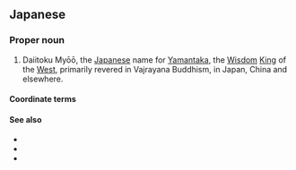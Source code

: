 ==Japanese==
{{ja-kanjitab|大|威|德|明|王}}

===Proper noun===
{{ja-pos|proper|だい.いとく みょうおう}}

# {{lb|ja|sort=だいいとくみょうおう|religion|Buddhism}} Daiitoku Myōō, the [[Japanese]] name for [[Yamantaka]], the [[wisdom|Wisdom]] [[king|King]] of the [[west|West]], primarily revered in Vajrayana Buddhism, in Japan, China and elsewhere.

====Coordinate terms====
{{ja-five-wisdom-kings}}

====See also====
* {{pedialite|lang=ja}}
* {{pedialite|Yamantaka}}
* {{pedialite|Five Wisdom Kings}}